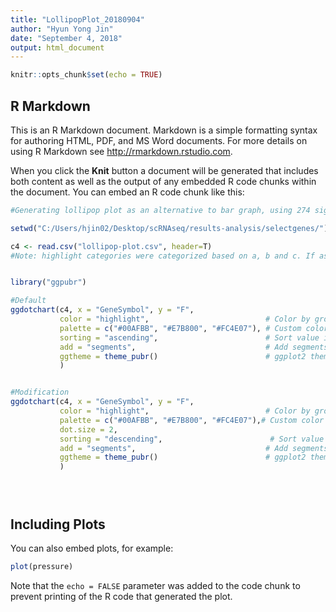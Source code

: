 ```yaml
---
title: "LollipopPlot_20180904"
author: "Hyun Yong Jin"
date: "September 4, 2018"
output: html_document
---
```


```r
knitr::opts_chunk$set(echo = TRUE)
```

## R Markdown

This is an R Markdown document. Markdown is a simple formatting syntax for authoring HTML, PDF, and MS Word documents. For more details on using R Markdown see <http://rmarkdown.rstudio.com>.

When you click the **Knit** button a document will be generated that includes both content as well as the output of any embedded R code chunks within the document. You can embed an R code chunk like this:

```r
#Generating lollipop plot as an alternative to bar graph, using 274 significant genes identified from C4-CD8-LAYN genes

setwd("C:/Users/hjin02/Desktop/scRNAseq/results-analysis/selectgenes/") #Somehow you should directly 

c4 <- read.csv("lollipop-plot.csv", header=T) 
#Note: highlight categories were categorized based on a, b and c. If assigned by numbers, ggplot2 will recognize the category as continuous variables. 


library("ggpubr")

#Default
ggdotchart(c4, x = "GeneSymbol", y = "F",
           color = "highlight",                          # Color by groups
           palette = c("#00AFBB", "#E7B800", "#FC4E07"), # Custom color palette
           sorting = "ascending",                        # Sort value in descending order
           add = "segments",                             # Add segments from y = 0 to dots
           ggtheme = theme_pubr()                        # ggplot2 theme
           )


#Modification
ggdotchart(c4, x = "GeneSymbol", y = "F",
           color = "highlight",                          # Color by groups
           palette = c("#00AFBB", "#E7B800", "#FC4E07"),# Custom color palette
           dot.size = 2,
           sorting = "descending",                        # Sort value in descending order
           add = "segments",                             # Add segments from y = 0 to dots
           ggtheme = theme_pubr()                        # ggplot2 theme
           )





```

## Including Plots

You can also embed plots, for example:

```r
plot(pressure)
```

Note that the `echo = FALSE` parameter was added to the code chunk to prevent printing of the R code that generated the plot.

